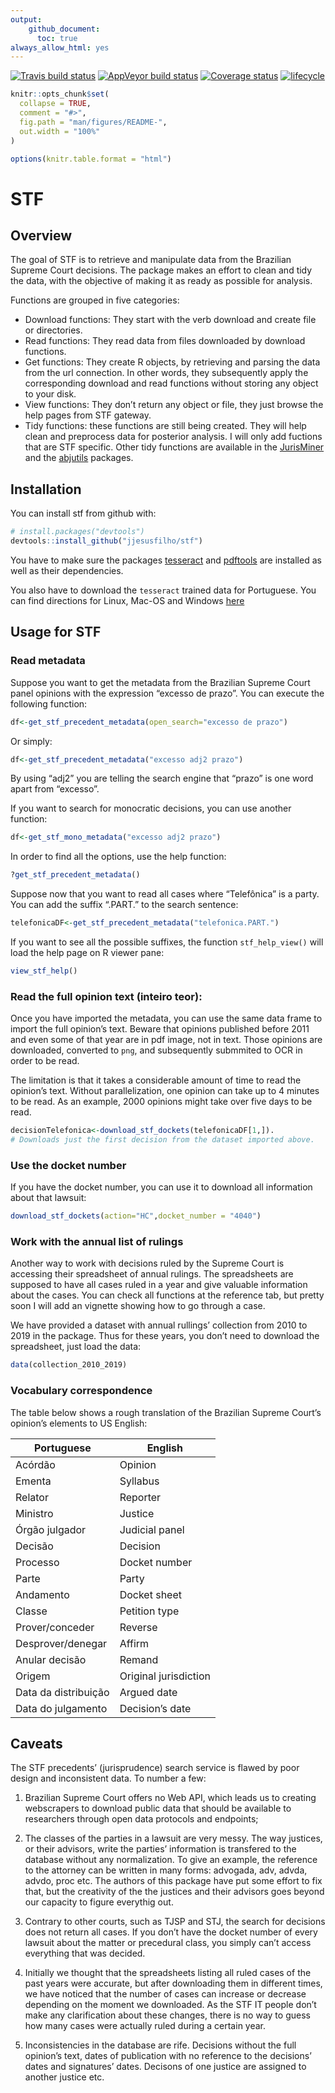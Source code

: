 ```yaml
---
output: 
    github_document:
      toc: true
always_allow_html: yes
---
```


[![Travis build status](https://travis-ci.org/jjesusfilho/stf.svg?branch=master)](https://travis-ci.org/jjesusfilho/stf)
[![AppVeyor build status](https://ci.appveyor.com/api/projects/status/github/jjesusfilho/stf?branch=master&svg=true)](https://ci.appveyor.com/project/jjesusfilho/stf)
[![Coverage status](https://codecov.io/gh/jjesusfilho/stf/branch/master/graph/badge.svg)](https://codecov.io/github/jjesusfilho/stf?branch=master)
[![lifecycle](https://img.shields.io/badge/lifecycle-maturing-blue.svg)](https://www.tidyverse.org/lifecycle/#maturing)

```r
knitr::opts_chunk$set(
  collapse = TRUE,
  comment = "#>",
  fig.path = "man/figures/README-",
  out.width = "100%"
)

options(knitr.table.format = "html") 
```

# STF
## Overview

The goal of STF is to retrieve and manipulate data from the Brazilian Supreme Court decisions. The package makes an effort to clean and tidy the data, with the objective of making it as ready as possible for analysis. 

Functions are grouped in five categories:

- Download functions: They start with the verb download and create file or directories.
- Read functions: They read data from files downloaded by download functions.
- Get functions: They create R objects, by retrieving and parsing the data from the url connection. In other words, they subsequently apply the corresponding download and read functions without storing any object to your disk.
- View functions: They don’t return any object or file, they just browse the help pages from STF gateway.
- Tidy functions: these functions are still being created. They will help clean and preprocess data for posterior analysis. I will only add fuctions that are STF specific. Other tidy functions are available in the [JurisMiner](github.com/courtsbr/JurisMiner) and the [abjutils](github.com/courtsbr/abjutils) packages.

## Installation

You can install stf from github with:

```r
# install.packages("devtools")
devtools::install_github("jjesusfilho/stf")
```

You have to make sure the packages [tesseract](https://github.com/ropensci/tesseract) and [pdftools](https://github.com/ropensci/pdftools) are installed as well as their dependencies.

You also have to download the `tesseract` trained data for Portuguese. You can find directions for Linux, Mac-OS and Windows  [here](https://github.com/tesseract-ocr/tesseract/wiki)

## Usage for STF


### Read metadata

Suppose you want to get the metadata from the Brazilian Supreme Court panel opinions with the expression "excesso de prazo". You can execute the following function:

```r
df<-get_stf_precedent_metadata(open_search="excesso de prazo")
```

Or simply:

```r
df<-get_stf_precedent_metadata("excesso adj2 prazo")
```

By using "adj2" you are telling the search engine that "prazo" is one word apart from "excesso".

If you want to search for monocratic decisions, you can use another function:

```r
df<-get_stf_mono_metadata("excesso adj2 prazo")
```

In order to find all the options, use the help function:

```r
?get_stf_precedent_metadata()
```

Suppose now that you want to read all cases where "Telefônica" is a party. You can add the suffix ".PART." to the search sentence:

```r
telefonicaDF<-get_stf_precedent_metadata("telefonica.PART.")
```

If you want to see all the possible suffixes, the function `stf_help_view()` will load the help page on R viewer pane:

```r
view_stf_help()
```

### Read the full opinion text (inteiro teor):

Once you have imported the metadata, you can use the same data frame to import the full opinion's text. Beware that opinions published before 2011 and even some of that year are in pdf image, not in text. Those opinions are downloaded, converted to `png`, and subsequently submmited to OCR in order to be read.

The limitation is that it takes a considerable amount of time to read the opinion's text. Without parallelization, one opinion can take up to 4 minutes to be read. As an example, 2000 opinions might take over five days to be read.

```r
decisionTelefonica<-download_stf_dockets(telefonicaDF[1,]). 
# Downloads just the first decision from the dataset imported above.
```


### Use the docket number

If you have the docket number, you can use it to download all information about that lawsuit:

```r
download_stf_dockets(action="HC",docket_number = "4040")
```

### Work with the annual list of rulings

Another way to work with decisions ruled by the Supreme Court is accessing their spreadsheet of annual rulings. The spreadsheets are supposed to have all cases ruled in a year and give valuable information about the cases. You can check all functions at the reference tab, but pretty soon I will add an vignette showing how to go through a case.

We have provided a dataset with annual rullings' collection from 2010 to 2019 in the package. Thus for these years, you don't need to download the spreadsheet, just load the data:

```r
data(collection_2010_2019)
```


### Vocabulary correspondence

The table below shows a rough translation  of the Brazilian Supreme Court's opinion's elements to US English:

|Portuguese          |English              |
|--------------------|---------------------|
|Acórdão             |Opinion              |
|Ementa              |Syllabus             |
|Relator             |Reporter             |
|Ministro            |Justice              |
|Órgão julgador      |Judicial panel       |
|Decisão             |Decision             |
|Processo            |Docket number        |
|Parte               |Party                |
|Andamento           |Docket sheet         |
|Classe              |Petition type        |
|Prover/conceder     |Reverse              |
|Desprover/denegar   |Affirm               |
|Anular decisão      |Remand               |
|Origem              |Original jurisdiction|
|Data da distribuição|Argued date          |
|Data do julgamento  |Decision's date      |

## Caveats

The STF precedents' (jurisprudence) search service is flawed by poor design and inconsistent data. To number a few:

1. Brazilian Supreme Court offers no Web API, which leads us to creating webscrapers to download public data that should be available to researchers through open data protocols and endpoints;

2. The classes of the parties in a lawsuit are very messy. The way justices, or their advisors, write the parties' information is transfered to the database without any normalization. To give an example, the reference to the attorney  can be written in many forms: advogada, adv, advda, advdo, proc etc. The authors of this package have put some effort to fix that, but the creativity of the the justices and their advisors goes beyond our capacity to figure everythig out.

3. Contrary  to other courts, such as TJSP and STJ, the search for decisions does not return all cases. If you don't have the docket number of every lawsuit about the matter or precedural class, you simply can't access everything that was decided.

4. Initially we thought that the spreadsheets listing all ruled cases of the past years were accurate, but  after downloading them in different times, we have noticed that the number of cases can increase or decrease depending on the moment we downloaded. As the STF IT people don't make any clarification about these changes, there is no way to guess how many cases were actually ruled during a certain year.

5. Inconsistencies in the database are rife. Decisions without the full opinion's text, dates of publication with no reference to the decisions' dates and signatures' dates. Decisons of one justice are assigned to another justice etc.

